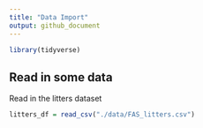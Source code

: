 ```yaml
---
title: "Data Import"
output: github_document
---
```


```r

library(tidyverse)

```

## Read in some data

 Read in the litters dataset
 
```r
litters_df = read_csv("./data/FAS_litters.csv")
```
 
 